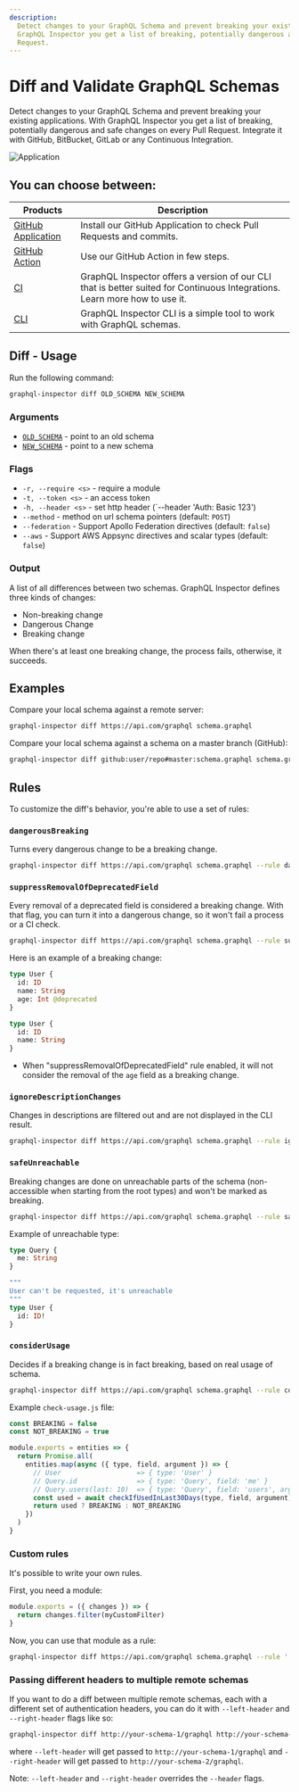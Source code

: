 ```yaml
---
description:
  Detect changes to your GraphQL Schema and prevent breaking your existing applications. With
  GraphQL Inspector you get a list of breaking, potentially dangerous and safe changes on every Pull
  Request.
---
```



# Diff and Validate GraphQL Schemas

Detect changes to your GraphQL Schema and prevent breaking your existing applications. With GraphQL
Inspector you get a list of breaking, potentially dangerous and safe changes on every Pull Request.
Integrate it with GitHub, BitBucket, GitLab or any Continuous Integration.

![Application](/assets/img/github/app-action.jpg)

## You can choose between:

| Products                                 | Description                                                                                                                |
| ---------------------------------------- | -------------------------------------------------------------------------------------------------------------------------- |
| [GitHub Application](../products/github) | Install our GitHub Application to check Pull Requests and commits.                                                         |
| [GitHub Action](../products/action)      | Use our GitHub Action in few steps.                                                                                        |
| [CI](../products/ci)                     | GraphQL Inspector offers a version of our CLI that is better suited for Continuous Integrations. Learn more how to use it. |
| [CLI](../products/cli)                   | GraphQL Inspector CLI is a simple tool to work with GraphQL schemas.                                                       |

## Diff - Usage

Run the following command:

```sh
graphql-inspector diff OLD_SCHEMA NEW_SCHEMA
```

### Arguments

- [`OLD_SCHEMA`](../api/schema) - point to an old schema
- [`NEW_SCHEMA`](../api/schema) - point to a new schema

### Flags

- `-r, --require <s>` - require a module
- `-t, --token <s>` - an access token
- `-h, --header <s>` - set http header (`--header 'Auth: Basic 123')
- `--method` - method on url schema pointers (default: `POST`)
- `--federation` - Support Apollo Federation directives (default: `false`)
- `--aws` - Support AWS Appsync directives and scalar types (default: `false`)

### Output

A list of all differences between two schemas. GraphQL Inspector defines three kinds of changes:

- Non-breaking change
- Dangerous Change
- Breaking change

When there's at least one breaking change, the process fails, otherwise, it succeeds.

## Examples

Compare your local schema against a remote server:

```sh
graphql-inspector diff https://api.com/graphql schema.graphql
```

Compare your local schema against a schema on a master branch (GitHub):

```sh
graphql-inspector diff github:user/repo#master:schema.graphql schema.graphql
```

## Rules

To customize the diff's behavior, you're able to use a set of rules:

### `dangerousBreaking`

Turns every dangerous change to be a breaking change.

```sh /--rule dangerousBreaking/
graphql-inspector diff https://api.com/graphql schema.graphql --rule dangerousBreaking
```

### `suppressRemovalOfDeprecatedField`

Every removal of a deprecated field is considered a breaking change. With that flag, you can turn it
into a dangerous change, so it won't fail a process or a CI check.

```sh /--rule suppressRemovalOfDeprecatedField/
graphql-inspector diff https://api.com/graphql schema.graphql --rule suppressRemovalOfDeprecatedField
```

Here is an example of a breaking change:

```graphql filename="OLD_SCHEMA"
type User {
  id: ID
  name: String
  age: Int @deprecated
}
```

```graphql filename="NEW_SCHEMA"
type User {
  id: ID
  name: String
}
```

- When "suppressRemovalOfDeprecatedField" rule enabled, it will not consider the removal of the
  `age` field as a breaking change.

### `ignoreDescriptionChanges`

Changes in descriptions are filtered out and are not displayed in the CLI result.

```sh /--rule ignoreDescriptionChanges/
graphql-inspector diff https://api.com/graphql schema.graphql --rule ignoreDescriptionChanges
```

### `safeUnreachable`

Breaking changes are done on unreachable parts of the schema (non-accessible when starting from the
root types) and won't be marked as breaking.

```sh /--rule safeUnreachable/
graphql-inspector diff https://api.com/graphql schema.graphql --rule safeUnreachable
```

Example of unreachable type:

```graphql
type Query {
  me: String
}

"""
User can't be requested, it's unreachable
"""
type User {
  id: ID!
}
```

### `considerUsage`

Decides if a breaking change is in fact breaking, based on real usage of schema.

```sh /--rule considerUsage --onUsage check-usage.js/
graphql-inspector diff https://api.com/graphql schema.graphql --rule considerUsage --onUsage check-usage.js
```

Example `check-usage.js` file:

```js filename="check-usage.js"
const BREAKING = false
const NOT_BREAKING = true

module.exports = entities => {
  return Promise.all(
    entities.map(async ({ type, field, argument }) => {
      // User                   => { type: 'User' }
      // Query.id               => { type: 'Query', field: 'me' }
      // Query.users(last: 10)  => { type: 'Query', field: 'users', argument: 'last' }
      const used = await checkIfUsedInLast30Days(type, field, argument)
      return used ? BREAKING : NOT_BREAKING
    })
  )
}
```

### Custom rules

It's possible to write your own rules.

First, you need a module:

```js filename="custom-rule.js"
module.exports = ({ changes }) => {
  return changes.filter(myCustomFilter)
}
```

Now, you can use that module as a rule:

```sh
graphql-inspector diff https://api.com/graphql schema.graphql --rule './custom-rule.js'
```

### Passing different headers to multiple remote schemas

If you want to do a diff between multiple remote schemas, each with a different set of
authentication headers, you can do it with `--left-header` and `--right-header` flags like so:

```sh
graphql-inspector diff http://your-schema-1/graphql http://your-schema-2/graphql --left-header 'Auth: Basic 123' --right-header 'Auth: Basic 345'
```

where `--left-header` will get passed to `http://your-schema-1/graphql` and `--right-header` will
get passed to `http://your-schema-2/graphql`.

<Callout>Note: `--left-header` and `--right-header` overrides the `--header` flags.</Callout>
